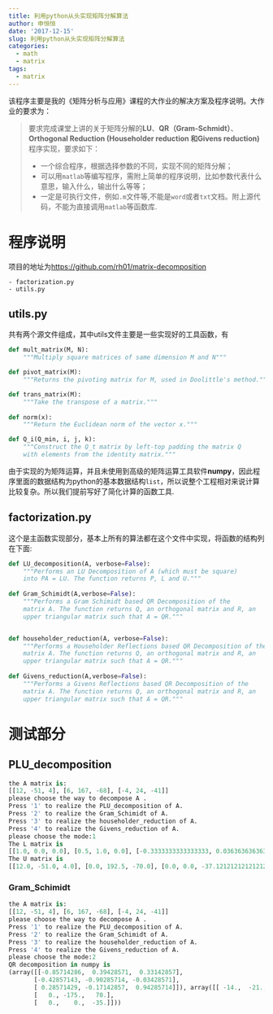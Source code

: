 ```yaml
---
title: 利用python从头实现矩阵分解算法
author: 申恒恒
date: '2017-12-15'
slug: 利用python从头实现矩阵分解算法
categories:
  - math
  - matrix
tags:
  - matrix
---
```


该程序主要是我的《矩阵分析与应用》课程的大作业的解决方案及程序说明。大作业的要求为：

> 要求完成课堂上讲的关于矩阵分解的**LU**、**QR（Gram-Schmidt）**、**Orthogonal Reduction (Householder reduction 和Givens reduction)**程序实现，要求如下：
>   
- 一个综合程序，根据选择参数的不同，实现不同的矩阵分解；\
-  可以用`matlab`等编写程序，需附上简单的程序说明，比如参数代表什么意思，输入什么，输出什么等等；\
- 一定是可执行文件，例如`.m`文件等,不能是`word`或者`txt`文档。附上源代码，不能为直接调用`matlab`等函数库.

# 程序说明

项目的地址为<https://github.com/rh01/matrix-decomposition>

```text
- factorization.py
- utils.py
```
## utils.py

共有两个源文件组成，其中utils文件主要是一些实现好的工具函数，有

```python
def mult_matrix(M, N):
    """Multiply square matrices of same dimension M and N"""

def pivot_matrix(M):
    """Returns the pivoting matrix for M, used in Doolittle's method."""

def trans_matrix(M):
    """Take the transpose of a matrix."""
    
def norm(x):
    """Return the Euclidean norm of the vector x."""

def Q_i(Q_min, i, j, k):
    """Construct the Q_t matrix by left-top padding the matrix Q                 
    with elements from the identity matrix."""
```

由于实现的为矩阵运算，并且未使用到高级的矩阵运算工具软件**numpy**，因此程序里面的数据结构为python的基本数据结构`list`，所以说整个工程相对来说计算比较复杂。所以我们提前写好了简化计算的函数工具.


## factorization.py

这个是主函数实现部分，基本上所有的算法都在这个文件中实现，将函数的结构列在下面:

```python
def LU_decomposition(A, verbose=False):
    """Performs an LU Decomposition of A (which must be square)         
    into PA = LU. The function returns P, L and U."""
    
def Gram_Schimidt(A,verbose=False):
    """Performs a Gram Schimidt based QR Decomposition of the 
    matrix A. The function returns Q, an orthogonal matrix and R, an    
    upper triangular matrix such that A = QR."""


def householder_reduction(A, verbose=False):
    """Performs a Householder Reflections based QR Decomposition of the 
    matrix A. The function returns Q, an orthogonal matrix and R, an    
    upper triangular matrix such that A = QR."""
    
def Givens_reduction(A,verbose=False):
    """Performs a Givens Reflections based QR Decomposition of the
    matrix A. The function returns Q, an orthogonal matrix and R, an
    upper triangular matrix such that A = QR."""

```
    
# 测试部分

## PLU_decomposition

```python
the A matrix is:
[[12, -51, 4], [6, 167, -68], [-4, 24, -41]]
please choose the way to decompose A . 
Press '1' to realize the PLU_decomposition of A. 
Press '2' to realize the Gram_Schimidt of A.
Press '3' to realize the householder_reduction of A.
Press '4' to realize the Givens_reduction of A.
please choose the mode:1
The L matrix is
[[1.0, 0.0, 0.0], [0.5, 1.0, 0.0], [-0.3333333333333333, 0.03636363636363636, 1.0]]
The U matrix is
[[12.0, -51.0, 4.0], [0.0, 192.5, -70.0], [0.0, 0.0, -37.121212121212125]]

```

### Gram_Schimidt

```python
the A matrix is:
[[12, -51, 4], [6, 167, -68], [-4, 24, -41]]
please choose the way to decompose A . 
Press '1' to realize the PLU_decomposition of A. 
Press '2' to realize the Gram_Schimidt of A.
Press '3' to realize the householder_reduction of A.
Press '4' to realize the Givens_reduction of A.
please choose the mode:2
QR decomposition in numpy is 
(array([[-0.85714286,  0.39428571,  0.33142857],
       [-0.42857143, -0.90285714, -0.03428571],
       [ 0.28571429, -0.17142857,  0.94285714]]), array([[ -14.,  -21.,   14.],
       [   0., -175.,   70.],
       [   0.,    0.,  -35.]]))
```






